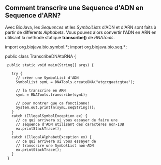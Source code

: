 == Comment transcrire une Sequence d'ADN en Sequence d'ARN? ==

Avec BioJava, les ''Sequences'' et les ''SymbolLists'' d'ADN et d'ARN sont faits à partir de différents ''Alphabets''. Vous pouvez alors convertir l'ADN en ARN en utilisant la méthode statique '''transcribe()''' de ''RNATools''.

<java>
import org.biojava.bio.symbol.*;
import org.biojava.bio.seq.*;

public class TranscribeDNAtoRNA {
  public static void main(String[] args) {

    try {
      // créer une SymbolList d'ADN
      SymbolList symL = DNATools.createDNA("atgccgaatcgtaa");

      // la transcrire en ARN
      symL = RNATools.transcribe(symL);

      // pour montrer que ca fonctionne!
      System.out.println(symL.seqString());
    }
    catch (IllegalSymbolException ex) {
      // ce qui arrivera si vous essayer de faire une
      // séquence d'ADN utilisant des caractères non-IUB
      ex.printStackTrace();
    }
    catch (IllegalAlphabetException ex) {
      // ce qui arrivera si vous essayer de
      // transcrire une SymbolList non-ADN
      ex.printStackTrace();
    }
  }
</java>